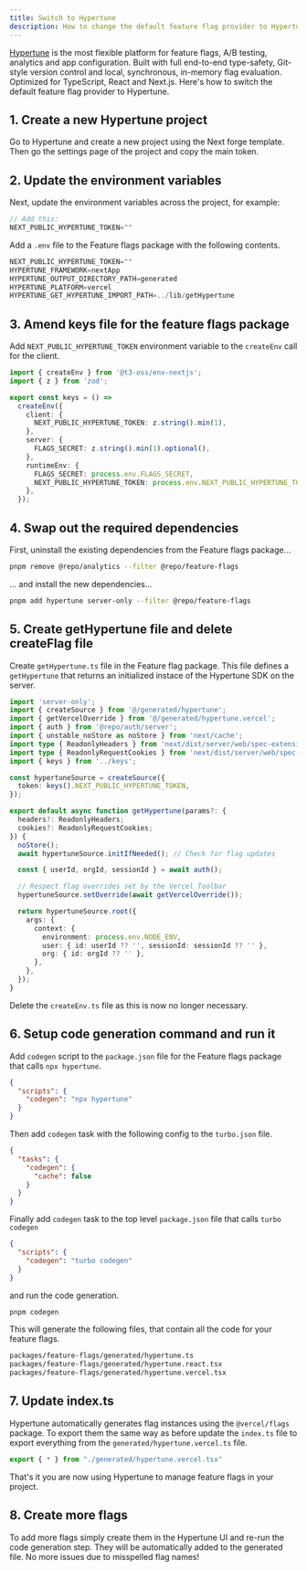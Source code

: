 ```yaml
---
title: Switch to Hypertune
description: How to change the default feature flag provider to Hypertune.
---
```


[Hypertune](https://www.hypertune.com/) is the most flexible platform for feature flags, A/B testing, analytics and app configuration. Built with full end-to-end type-safety, Git-style version control and local, synchronous, in-memory flag evaluation. Optimized for TypeScript, React and Next.js. Here's how to switch the default feature flag provider to Hypertune.

## 1. Create a new Hypertune project
Go to Hypertune and create a new project using the Next forge template. Then go the settings page of the project and copy the main token.

## 2. Update the environment variables

Next, update the environment variables across the project, for example:

```js apps/app/.env
// Add this:
NEXT_PUBLIC_HYPERTUNE_TOKEN=""
```

Add a `.env` file to the Feature flags package with the following contents.

```js packages/feature-flags/.env
NEXT_PUBLIC_HYPERTUNE_TOKEN=""
HYPERTUNE_FRAMEWORK=nextApp
HYPERTUNE_OUTPUT_DIRECTORY_PATH=generated
HYPERTUNE_PLATFORM=vercel
HYPERTUNE_GET_HYPERTUNE_IMPORT_PATH=../lib/getHypertune
```

## 3. Amend keys file for the feature flags package

Add `NEXT_PUBLIC_HYPERTUNE_TOKEN` environment variable to the `createEnv` call for the client.

<CodeGroup>

```ts packages/feature-flags/keys.ts {6-8,14}
import { createEnv } from '@t3-oss/env-nextjs';
import { z } from 'zod';

export const keys = () =>
  createEnv({
    client: {
      NEXT_PUBLIC_HYPERTUNE_TOKEN: z.string().min(1),
    },
    server: {
      FLAGS_SECRET: z.string().min(1).optional(),
    },
    runtimeEnv: {
      FLAGS_SECRET: process.env.FLAGS_SECRET,
      NEXT_PUBLIC_HYPERTUNE_TOKEN: process.env.NEXT_PUBLIC_HYPERTUNE_TOKEN,
    },
  });
```

</CodeGroup>

## 4. Swap out the required dependencies

First, uninstall the existing dependencies from the Feature flags package...

```sh Terminal
pnpm remove @repo/analytics --filter @repo/feature-flags
```

... and install the new dependencies...

```sh Terminal
pnpm add hypertune server-only --filter @repo/feature-flags
```

## 5. Create getHypertune file and delete createFlag file

Create `getHypertune.ts` file in the Feature flag package. This file defines a `getHypertune` that returns an initialized instace of the Hypertune SDK on the server.

<CodeGroup>

```ts packages/feature-flags/lib/getHypertune.ts
import 'server-only';
import { createSource } from '@/generated/hypertune';
import { getVercelOverride } from '@/generated/hypertune.vercel';
import { auth } from '@repo/auth/server';
import { unstable_noStore as noStore } from 'next/cache';
import type { ReadonlyHeaders } from 'next/dist/server/web/spec-extension/adapters/headers';
import type { ReadonlyRequestCookies } from 'next/dist/server/web/spec-extension/adapters/request-cookies';
import { keys } from '../keys';

const hypertuneSource = createSource({
  token: keys().NEXT_PUBLIC_HYPERTUNE_TOKEN,
});

export default async function getHypertune(params?: {
  headers?: ReadonlyHeaders;
  cookies?: ReadonlyRequestCookies;
}) {
  noStore();
  await hypertuneSource.initIfNeeded(); // Check for flag updates

  const { userId, orgId, sessionId } = await auth();

  // Respect flag overrides set by the Vercel Toolbar
  hypertuneSource.setOverride(await getVercelOverride());

  return hypertuneSource.root({
    args: {
      context: {
        environment: process.env.NODE_ENV,
        user: { id: userId ?? '', sessionId: sessionId ?? '' },
        org: { id: orgId ?? '' },
      },
    },
  });
}
```

</CodeGroup>

Delete the `createEnv.ts` file as this is now no longer necessary.


## 6. Setup code generation command and run it

Add `codegen` script to the `package.json` file for the Feature flags package that calls `npx hypertune`. 

```json packages/feature-flags/package.json
{
  "scripts": {
    "codegen": "npx hypertune"
  }
}
```

Then add `codegen` task with the following config to the `turbo.json` file.

```json turbo.json
{
  "tasks": {
    "codegen": {
      "cache": false
    }
  }
}
```

Finally add `codegen` task to the top level `package.json` file that calls `turbo codegen`

```json package.json
{
  "scripts": {
    "codegen": "turbo codegen"
  }
}
```

and run the code generation.

```sh Terminal
pnpm codegen
```

This will generate the following files, that contain all the code for your feature flags.

```txt
packages/feature-flags/generated/hypertune.ts
packages/feature-flags/generated/hypertune.react.tsx
packages/feature-flags/generated/hypertune.vercel.tsx
```

## 7. Update index.ts

Hypertune automatically generates flag instances using the `@vercel/flags` package. To export them the same way as before update the `index.ts` file to export everything from the `generated/hypertune.vercel.ts` file.

<CodeGroup>

```ts packages/feature-flags/index.ts
export { * } from "./generated/hypertune.vercel.tsx"
```
</CodeGroup>

That's it you are now using Hypertune to manage feature flags in your project.

## 8. Create more flags

To add more flags simply create them in the Hypertune UI and re-run the code generation step. They will be automatically added to the generated file. No more issues due to misspelled flag names!